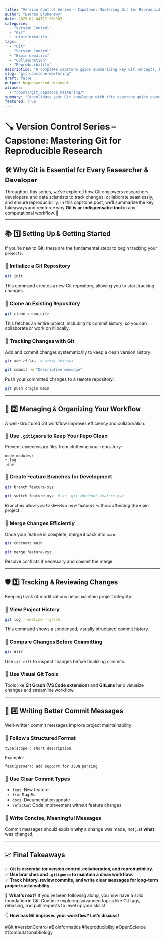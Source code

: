 ```yaml
---
title: "Version Control Series – Capstone: Mastering Git for Reproducible Research"
author: "Badran Elshenawy"
date: 2025-02-04T12:30:00Z
categories:
  - "Version Control"
  - "Git"
  - "Bioinformatics"
tags:
  - "Git"
  - "Version Control"
  - "Bioinformatics"
  - "Collaboration"
  - "Reproducibility"
description: "A complete capstone guide summarizing key Git concepts, best practices, and workflows for reproducible research and collaboration."
slug: "git-capstone-mastering"
draft: false
output: hugodown::md_document
aliases:
  - "/posts/git_capstone_mastering/"
summary: "Consolidate your Git knowledge with this capstone guide covering essential Git workflows, best practices, and key takeaways."
featured: true
---
```


# 🪠 Version Control Series – Capstone: Mastering Git for Reproducible Research

## 🛠️ Why Git is Essential for Every Researcher & Developer

Throughout this series, we’ve explored how Git empowers researchers, developers, and data scientists to track changes, collaborate seamlessly, and ensure reproducibility. In this capstone post, we’ll summarize the key takeaways and reinforce why **Git is an indispensable tool** in any computational workflow. 🚀

---

## 📚 1️⃣ Setting Up & Getting Started

If you're new to Git, these are the fundamental steps to begin tracking your projects:

### 🔹 **Initialize a Git Repository**
```bash
git init
```
This command creates a new Git repository, allowing you to start tracking changes.

### 🔹 **Clone an Existing Repository**
```bash
git clone <repo_url>
```
This fetches an entire project, including its commit history, so you can collaborate or work on it locally.

### 🔹 **Tracking Changes with Git**

Add and commit changes systematically to keep a clean version history:
```bash
git add <file>  # Stage changes

git commit -m "Descriptive message"
```

Push your committed changes to a remote repository:
```bash
git push origin main
```

---

## 🔀 2️⃣ Managing & Organizing Your Workflow

A well-structured Git workflow improves efficiency and collaboration:

### 🔹 **Use `.gitignore` to Keep Your Repo Clean**
Prevent unnecessary files from cluttering your repository:
```plaintext
node_modules/
*.log
.env
```

### 🔹 **Create Feature Branches for Development**
```bash
git branch feature-xyz

git switch feature-xyz  # or 'git checkout feature-xyz'
```
Branches allow you to develop new features without affecting the main project.

### 🔹 **Merge Changes Efficiently**
Once your feature is complete, merge it back into `main`:
```bash
git checkout main

git merge feature-xyz
```
Resolve conflicts if necessary and commit the merge.

---

## 🛡️ 3️⃣ Tracking & Reviewing Changes

Keeping track of modifications helps maintain project integrity:

### 🔹 **View Project History**
```bash
git log --oneline --graph
```
This command shows a condensed, visually structured commit history.

### 🔹 **Compare Changes Before Committing**
```bash
git diff
```
Use `git diff` to inspect changes before finalizing commits.

### 🔹 **Use Visual Git Tools**
Tools like **Git Graph (VS Code extension)** and **GitLens** help visualize changes and streamline workflow.

---

## 📝 4️⃣ Writing Better Commit Messages

Well-written commit messages improve project maintainability:

### 🔹 **Follow a Structured Format**
```plaintext
type(scope): short description
```
Example:
```plaintext
feat(parser): add support for JSON parsing
```

### 🔹 **Use Clear Commit Types**
- `feat`: New feature
- `fix`: Bug fix
- `docs`: Documentation update
- `refactor`: Code improvement without feature changes

### 🔹 **Write Concise, Meaningful Messages**
Commit messages should explain **why** a change was made, not just **what** was changed.

---

## 📈 Final Takeaways

✅ **Git is essential for version control, collaboration, and reproducibility.**  
✅ **Use branches and `.gitignore` to maintain a clean workflow.**  
✅ **Track history, review commits, and write clear messages for long-term project sustainability.**  

📌 **What’s next?** If you’ve been following along, you now have a solid foundation in Git. Continue exploring advanced topics like Git tags, rebasing, and pull requests to level up your skills!

👇 **How has Git improved your workflow? Let’s discuss!**

#Git #VersionControl #Bioinformatics #Reproducibility #OpenScience #ComputationalBiology

